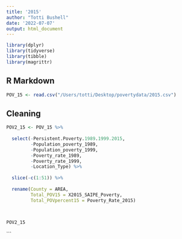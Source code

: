 ```yaml
---
title: '2015'
author: "Totti Bushell"
date: '2022-07-07'
output: html_document
---
```


```r
library(dplyr)
library(tidyverse)
library(tibble)
library(magrittr)
```

## R Markdown

```r

POV_15 <- read.csv("/Users/totti/Desktop/povertydata/2015.csv")

```


## Cleaning 

```r
POV2_15 <- POV_15 %>%
  
  select(-Persistent.Poverty.1989.1999.2015, 
         -Population_poverty_1989, 
         -Population_poverty_1999, 
         -Poverty_rate_1989, 
         -Poverty_rate_1999, 
         -Location_Type) %>% 
  
  slice(-c(1:51)) %>% 
  
  rename(County = AREA, 
         Total_POV15 = X2015_SAIPE_Poverty, 
         Total_POVpercent15 = Poverty_Rate_2015)
  

  
POV2_15

```





```



